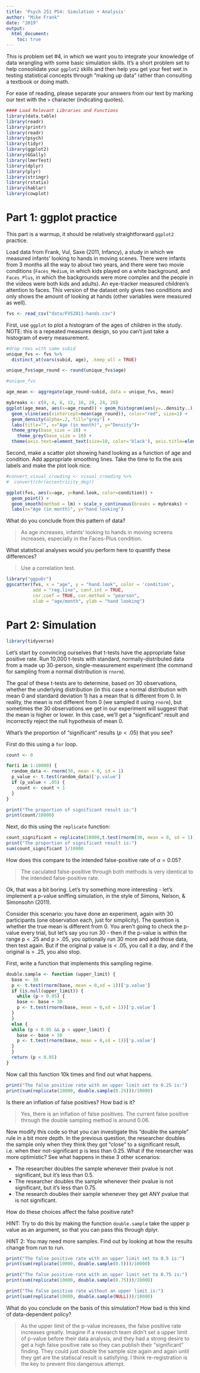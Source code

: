 ```yaml
---
title: 'Psych 251 PS4: Simulation + Analysis'
author: "Mike Frank"
date: "2019"
output: 
  html_document:
    toc: true
---
```


This is problem set #4, in which we want you to integrate your knowledge of data wrangling with some basic simulation skills. It's a short problem set to help consolidate your `ggplot2` skills and then help you get your feet wet in testing statistical concepts through "making up data" rather than consulting a textbook or doing math. 

For ease of reading, please separate your answers from our text by marking our text with the `>` character (indicating quotes). 

```r
#### Load Relevant Libraries and Functions
library(data.table)
library(readr)
library(printr)
library(readr)
library(psych)
library(tidyr)
library(ggplot2)
library(GGally)
library(lmerTest)
library(dplyr)
library(plyr)
library(stringr)
library(rstatix) 
library(hablar)
library(cowplot)
```

# Part 1: ggplot practice

This part is a warmup, it should be relatively straightforward `ggplot2` practice.

Load data from Frank, Vul, Saxe (2011, Infancy), a study in which we measured infants' looking to hands in moving scenes. There were infants from 3 months all the way to about two years, and there were two movie conditions (`Faces_Medium`, in which kids played on a white background, and `Faces_Plus`, in which the backgrounds were more complex and the people in the videos were both kids and adults). An eye-tracker measured children's attention to faces. This version of the dataset only gives two conditions and only shows the amount of looking at hands (other variables were measured as well). 

```r
fvs <- read_csv("data/FVS2011-hands.csv")
```

First, use `ggplot` to plot a histogram of the ages of children in the study. NOTE: this is a repeated measures design, so you can't just take a histogram of every measurement. 

```r
#drop rows with same subid
unique_fvs <- fvs %>%
  distinct_at(vars(subid, age), .keep_all = TRUE)

unique_fvs$age_round <- round(unique_fvs$age)

#unique_fvs
```
```r
age_mean <- aggregate(age_round~subid, data = unique_fvs, mean)

mybreaks <- c(0, 4, 8, 12, 16, 20, 24, 28)
ggplot(age_mean, aes(x=age_round)) + geom_histogram(aes(y=..density..), binwidth = 1, alpha=.5) +
  geom_vline(aes(xintercept=mean(age_round)), color="red", size=1) +
  geom_density(alpha=.2, fill="grey") +
  labs(title="", x="Age (in month)", y="Density")+
  theme_grey(base_size = 10) + 
    theme_grey(base_size = 10) + 
  theme(axis.text=element_text(size=10, color='black'), axis.title=element_text(size=12), legend.text=element_text(size=10))  + scale_x_continuous(breaks = mybreaks)
```

Second, make a scatter plot showing hand looking as a function of age and condition. Add appropriate smoothing lines. Take the time to fix the axis labels and make the plot look nice.

```r
#convert_visual_crowding <- visual_crowding %>% 
#  convert(chr(eccentricity_deg))

ggplot(fvs, aes(x=age, y=hand.look, color=condition)) +
  geom_point() + 
  geom_smooth(method = lm) + scale_x_continuous(breaks = mybreaks) + 
  labs(x="Age (in month)", y="hand looking")
```

What do you conclude from this pattern of data?

> As age increases, infants' looking to hands in moving screens increases, especially in the Faces-Plus condition. 

What statistical analyses would you perform here to quantify these differences?

> Use a correlation test. 

```r
library("ggpubr")
ggscatter(fvs, x = "age", y = "hand.look", color = 'condition',
          add = "reg.line", conf.int = TRUE, 
          cor.coef = TRUE, cor.method = "pearson",
          xlab = "age/month", ylab = "hand looking")
```

# Part 2: Simulation

```r
library(tidyverse)
```

Let's start by convincing ourselves that t-tests have the appropriate false positive rate. Run 10,000 t-tests with standard, normally-distributed data from a made up 30-person, single-measurement experiment (the command for sampling from a normal distribution is `rnorm`).

The goal of these t-tests are to determine, based on 30 observations, whether the underlying distribution (in this case a normal distribution with mean 0 and standard deviation 1) has a mean that is different from 0. In reality, the mean is not different from 0 (we sampled it using `rnorm`), but sometimes the 30 observations we get in our experiment will suggest that the mean is higher or lower. In this case, we'll get a "significant" result and incorrectly reject the null hypothesis of mean 0.

What's the proportion of "significant" results ($p < .05$) that you see?

First do this using a `for` loop.

```r
count <- 0

for(i in 1:10000) {
  random_data <- rnorm(30, mean = 0, sd = 1)
  p_value <- t.test(random_data)['p.value']
  if (p_value < .05) {
    count <- count + 1
  }
}

print("The proportion of significant result is:")
print(count/10000)

```

Next, do this using the `replicate` function:

```r
count_significant = replicate(10000,t.test(rnorm(30, mean = 0, sd = 1))$p.value < 0.05)
print("The proportion of significant result is:")
sum(count_significant )/10000

```

How does this compare to the intended false-positive rate of $\alpha=0.05$?

> The caculated false-positive through both methods is very identical to the intended false-positive rate. 

Ok, that was a bit boring. Let's try something more interesting - let's implement a p-value sniffing simulation, in the style of Simons, Nelson, & Simonsohn (2011).

Consider this scenario: you have done an experiment, again with 30 participants (one observation each, just for simplicity). The question is whether the true mean is different from 0. You aren't going to check the p-value every trial, but let's say you run 30 - then if the p-value is within the range p < .25 and p > .05, you optionally run 30 more and add those data, then test again. But if the original p value is < .05, you call it a day, and if the original is > .25, you also stop.  

First, write a function that implements this sampling regime.

```r
double.sample <- function (upper_limit) {
  base <- 30
  p <- t.test(rnorm(base, mean = 0,sd = 1))['p.value']
  if (is.null(upper_limit)) {
    while (p > 0.05) {
    base <- base + 30
    p <- t.test(rnorm(base, mean = 0,sd = 1))['p.value']
  }
  }
  else {
  while (p > 0.05 && p < upper_limit) {
    base <- base + 30
    p <- t.test(rnorm(base, mean = 0,sd = 1))['p.value']
  }
  }
  return (p < 0.05)
}
```

Now call this function 10k times and find out what happens. 

```r
print("The false positive rate with an upper limit set to 0.25 is:")
print(sum(replicate(10000, double.sample(0.25)))/10000)
```

Is there an inflation of false positives? How bad is it?

> Yes, there is an inflation of false positives. The current false positive through the double sampling method is around 0.06. 

Now modify this code so that you can investigate this "double the sample" rule in a bit more depth. In the previous question, the researcher doubles the sample only when they think they got "close" to a significant result, i.e. when their not-significant p is less than 0.25. What if the researcher was more optimistic? See what happens in these 3 other scenarios:

* The researcher doubles the sample whenever their pvalue is not significant, but it's less than 0.5.
* The researcher doubles the sample whenever their pvalue is not significant, but it's less than 0.75.
* The research doubles their sample whenever they get ANY pvalue that is not significant.

How do these choices affect the false positive rate?

HINT: Try to do this by making the function `double.sample` take the upper p value as an argument, so that you can pass this through dplyr.

HINT 2: You may need more samples. Find out by looking at how the results change from run to run.


```r
print("The false positive rate with an upper limit set to 0.5 is:")
print(sum(replicate(10000, double.sample(0.5)))/10000)

```

```r
print("The false positive rate with an upper limit set to 0.75 is:")
print(sum(replicate(10000, double.sample(0.75)))/10000)
```

```r
print("The false positive rate without an upper limit is:")
print(sum(replicate(10000, double.sample(NULL)))/10000)
```

What do you conclude on the basis of this simulation? How bad is this kind of data-dependent policy?

> As the upper limit of the p-value increases, the false positive rate increases greatly. Imagine if a research team didn't set a upper limit of p-value before their data analysis, and they had a strong desire to get a high false positive rate so they can publish their "significant" finding. They could just double the sample size again and again until they get are the statiscal result is satisfying. I think re-registration is the key to prevent this dangerous attempt.
